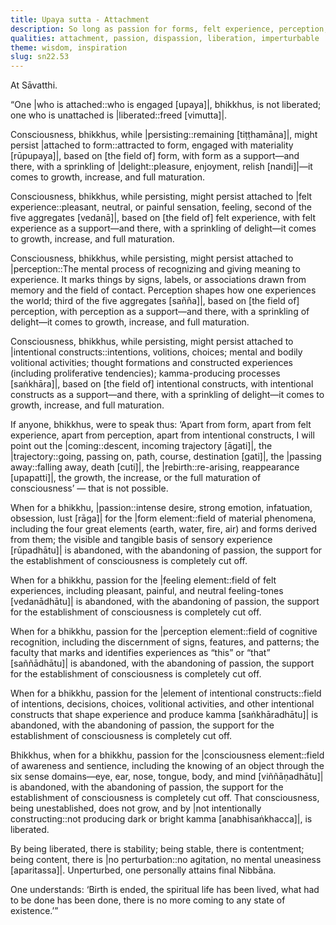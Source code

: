 ```yaml
---
title: Upaya sutta - Attachment
description: So long as passion for forms, felt experience, perception, and intentional constructs persists, consciousness takes root and grows. When delight in these ceases, its support ends; consciousness becomes unestablished and liberated—stable, content, and unshaken—having reached final Nibbāna.
qualities: attachment, passion, dispassion, liberation, imperturbable
theme: wisdom, inspiration
slug: sn22.53
---
```


At Sāvatthi.

“One |who is attached::who is engaged [upaya]|, bhikkhus, is not liberated; one who is unattached is |liberated::freed [vimutta]|.

Consciousness, bhikkhus, while |persisting::remaining [tiṭṭhamāna]|, might persist |attached to form::attracted to form, engaged with materiality [rūpupaya]|, based on [the field of] form, with form as a support—and there, with a sprinkling of |delight::pleasure, enjoyment, relish [nandi]|—it comes to growth, increase, and full maturation.

Consciousness, bhikkhus, while persisting, might persist attached to |felt experience::pleasant, neutral, or painful sensation, feeling, second of the five aggregates [vedanā]|, based on [the field of] felt experience, with felt experience as a support—and there, with a sprinkling of delight—it comes to growth, increase, and full maturation.

Consciousness, bhikkhus, while persisting, might persist attached to |perception::The mental process of recognizing and giving meaning to experience. It marks things by signs, labels, or associations drawn from memory and the field of contact. Perception shapes how one experiences the world; third of the five aggregates [sañña]|, based on [the field of] perception, with perception as a support—and there, with a sprinkling of delight—it comes to growth, increase, and full maturation.

Consciousness, bhikkhus, while persisting, might persist attached to |intentional constructs::intentions, volitions, choices; mental and bodily volitional activities; thought formations and constructed experiences (including proliferative tendencies); kamma-producing processes [saṅkhāra]|, based on [the field of] intentional constructs, with intentional constructs as a support—and there, with a sprinkling of delight—it comes to growth, increase, and full maturation.

If anyone, bhikkhus, were to speak thus: ‘Apart from form, apart from felt experience, apart from perception, apart from intentional constructs, I will point out the |coming::descent, incoming trajectory [āgati]|, the |trajectory::going, passing on, path, course, destination [gati]|, the |passing away::falling away, death [cuti]|, the |rebirth::re-arising, reappearance [upapatti]|, the growth, the increase, or the full maturation of consciousness’ — that is not possible.

When for a bhikkhu, |passion::intense desire, strong emotion, infatuation, obsession, lust [rāga]| for the |form element::field of material phenomena, including the four great elements (earth, water, fire, air) and forms derived from them; the visible and tangible basis of sensory experience [rūpadhātu]| is abandoned, with the abandoning of passion, the support for the establishment of consciousness is completely cut off.

When for a bhikkhu, passion for the |feeling element::field of felt experiences, including pleasant, painful, and neutral feeling-tones [vedanādhātu]| is abandoned, with the abandoning of passion, the support for the establishment of consciousness is completely cut off.

When for a bhikkhu, passion for the |perception element::field of cognitive recognition, including the discernment of signs, features, and patterns; the faculty that marks and identifies experiences as “this” or “that” [saññādhātu]| is abandoned, with the abandoning of passion, the support for the establishment of consciousness is completely cut off.

When for a bhikkhu, passion for the |element of intentional constructs::field of intentions, decisions, choices, volitional activities, and other intentional constructs that shape experience and produce kamma [saṅkhāradhātu]| is abandoned, with the abandoning of passion, the support for the establishment of consciousness is completely cut off.

Bhikkhus, when for a bhikkhu, passion for the |consciousness element::field of awareness and sentience, including the knowing of an object through the six sense domains—eye, ear, nose, tongue, body, and mind [viññāṇadhātu]| is abandoned, with the abandoning of passion, the support for the establishment of consciousness is completely cut off. That consciousness, being unestablished, does not grow, and by |not intentionally constructing::not producing dark or bright kamma [anabhisaṅkhacca]|, is liberated.

By being liberated, there is stability; being stable, there is contentment; being content, there is |no perturbation::no agitation, no mental uneasiness [aparitassa]|. Unperturbed, one personally attains final Nibbāna.

One understands: ‘Birth is ended, the spiritual life has been lived, what had to be done has been done, there is no more coming to any state of existence.’”